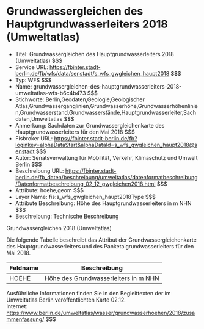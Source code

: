 # Grundwassergleichen des Hauptgrundwasserleiters 2018 (Umweltatlas)
- Titel: Grundwassergleichen des Hauptgrundwasserleiters 2018 (Umweltatlas) $$$
- Service URL: https://fbinter.stadt-berlin.de/fb/wfs/data/senstadt/s_wfs_gwgleichen_haupt2018 $$$
- Typ: WFS $$$
- Name: grundwassergleichen-des-hauptgrundwasserleiters-2018-umweltatlas-wfs-b6c4b473 $$$
- Stichworte: Berlin,Geodaten,Geologie,Geologischer Atlas,Grundwasserganglinien,Grundwasserhöhe,Grundwasserhöhenlinien,Grundwasserstand,Grundwasserstände,Hauptgrundwasserleiter,Sachdaten,Umweltatlas $$$
- Anmerkung: Sachdaten zur Grundwassergleichenkarte des Hauptgrundwasserleiters für den Mai 2018 $$$
- Fisbroker URL: https://fbinter.stadt-berlin.de/fb?loginkey=alphaDataStart&alphaDataId=s_wfs_gwgleichen_haupt2018@senstadt $$$
- Autor: Senatsverwaltung für Mobilität, Verkehr, Klimaschutz und Umwelt Berlin $$$
- Beschreibung URL: https://fbinter.stadt-berlin.de/fb_daten/beschreibung/umweltatlas/datenformatbeschreibung/Datenformatbeschreibung_02_12_gwgleichen2018.html $$$
- Attribute: hoehe,geom $$$
- Layer Name: fis:s_wfs_gwgleichen_haupt2018Type $$$
- Attribute Beschreibung: Höhe des Hauptgrundwasserleiters in m NHN $$$
- Beschreibung: Technische Beschreibung 

Grundwassergleichen 2018 (Umweltatlas)

Die folgende Tabelle beschreibt das Attribut der Grundwassergleichenkarte des Hauptgrundwasserleiters und des Panketalgrundwasserleiters für den Mai 2018.

| **Feldname** | **Beschreibung**                     |
| ------------ | ------------------------------------ |
| HOEHE        | Höhe des Grundwasserleiters in m NHN |

Ausführliche Informationen finden Sie in den Begleittexten der im Umweltatlas Berlin veröffentlichten Karte 02.12.  
Internet: https://www.berlin.de/umweltatlas/wasser/grundwasserhoehen/2018/zusammenfassung/ $$$
